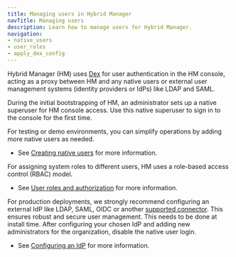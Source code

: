 ```yaml
---
title: Managing users in Hybrid Manager
navTitle: Managing users
description: Learn how to manage users for Hybrid Manager.
navigation: 
- native_users
- user_roles
- apply_dex_config
---
```


Hybrid Manager (HM) uses [Dex](https://dexidp.io/docs/) for user authentication in the HM console, acting as a proxy between HM and any native users or external user management systems (identity providers or IdPs) like LDAP and SAML. 

During the initial bootstrapping of HM, an administrator sets up a native superuser for HM console access. Use this native superuser to sign in to the console for the first time.

For testing or demo environments, you can simplify operations by adding more native users as needed. 

- See [Creating native users](native_users/create_native_user) for more information.

For assigning system roles to different users, HM uses a role-based access control (RBAC) model.

- See [User roles and authorization](user_roles_authz) for more information.

For production deployments, we strongly recommend configuring an external IdP like LDAP, SAML, OIDC or another [supported connector](https://dexidp.io/docs/connectors/). This ensures robust and secure user management. This needs to be done at install time. After configuring your chosen IdP and adding new administrators for the organization, disable the native user login.

- See [Configuring an IdP](product_docs/docs/edb-postgres-ai/1.3/hybrid-manager/install/customization/byo_idp/) for more information. 
